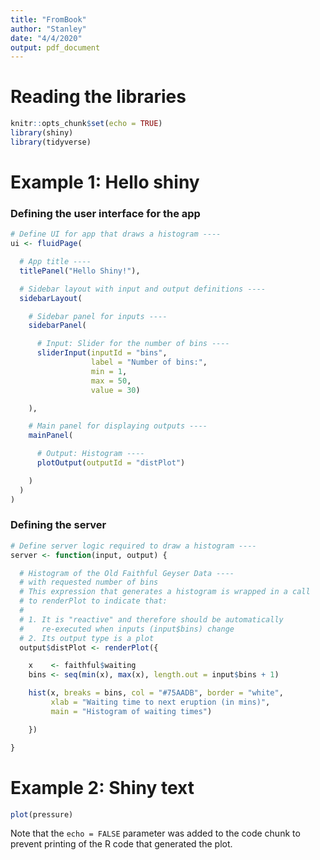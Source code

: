```yaml
---
title: "FromBook"
author: "Stanley"
date: "4/4/2020"
output: pdf_document
---
```


# Reading the libraries
```r
knitr::opts_chunk$set(echo = TRUE)
library(shiny)
library(tidyverse)
```

# Example 1: Hello shiny

### Defining the user interface for the app
```r

# Define UI for app that draws a histogram ----
ui <- fluidPage(

  # App title ----
  titlePanel("Hello Shiny!"),

  # Sidebar layout with input and output definitions ----
  sidebarLayout(

    # Sidebar panel for inputs ----
    sidebarPanel(

      # Input: Slider for the number of bins ----
      sliderInput(inputId = "bins",
                  label = "Number of bins:",
                  min = 1,
                  max = 50,
                  value = 30)

    ),

    # Main panel for displaying outputs ----
    mainPanel(

      # Output: Histogram ----
      plotOutput(outputId = "distPlot")

    )
  )
)
```

### Defining the server
```r

# Define server logic required to draw a histogram ----
server <- function(input, output) {

  # Histogram of the Old Faithful Geyser Data ----
  # with requested number of bins
  # This expression that generates a histogram is wrapped in a call
  # to renderPlot to indicate that:
  #
  # 1. It is "reactive" and therefore should be automatically
  #    re-executed when inputs (input$bins) change
  # 2. Its output type is a plot
  output$distPlot <- renderPlot({

    x    <- faithful$waiting
    bins <- seq(min(x), max(x), length.out = input$bins + 1)

    hist(x, breaks = bins, col = "#75AADB", border = "white",
         xlab = "Waiting time to next eruption (in mins)",
         main = "Histogram of waiting times")

    })

}

```




# Example 2: Shiny text


```r
plot(pressure)
```

Note that the `echo = FALSE` parameter was added to the code chunk to prevent printing of the R code that generated the plot.
